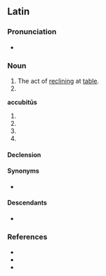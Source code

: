 ==Latin==

===Pronunciation===
* {{la-IPA|accubitus}}

===Noun===
{{la-noun|accubitus<4>}}

# The act of [[recline|reclining]] at [[table]].
# {{inflection of|accubitus||voc|s|lang=la}}

'''accubitūs''' {{g|m}}
# {{inflection of|accubitus||gen|s|lang=la}}
# {{inflection of|accubitus||nom|p|lang=la}}
# {{inflection of|accubitus||acc|p|lang=la}}
# {{inflection of|accubitus||voc|p|lang=la}}

====Declension====
{{la-ndecl|accubitus<4>}}

====Synonyms====
* {{l|la|accubitio}}

====Descendants====
* {{desc|pt|acúbito}}

===References===
* {{R:L&S}}
* {{R:du Cange}}
* {{R:Gaffiot}}